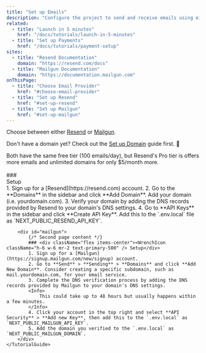 ```yaml
---
title: "Set up Emails"
description: "Configure the project to send and receive emails using either Resend or Mailgun."
related:
  - title: "Launch in 5 minutes"
    href: "/docs/tutorials/launch-in-5-minutes"
  - title: "Set up Payments"
    href: "/docs/tutorials/payment-setup"
sites:
  - title: "Resend Documentation"
    domain: "https://resend.com/docs"
  - title: "Mailgun Documentation"
    domain: "https://documentation.mailgun.com"
onThisPage:
  - title: "Choose Email Provider"
    href: "#choose-email-provider"
  - title: "Set up Resend"
    href: "#set-up-resend"
  - title: "Set up Mailgun"
    href: "#set-up-mailgun"
---
```


<Divider />

Choose between either [Resend](https://resend.com) or [Mailgun](https://www.mailgun.com).

Don't have a domain yet? Check out the [Set up Domain](/docs/tutorials/domain-setup) guide first. 🔗


<Tip>
    Both have the same free tier (100 emails/day), but Resend's Pro tier is offers more emails and unlimited domains for only $5/month more.
</Tip>

<br />
<br />

<div className="flex items-center">
    <TutorialGuide options={[
        { name: 'Resend', value: 'resend', image: '/logos/resend.png' },
        { name: 'Mailgun', value: 'mailgun', image: '/logos/mailgun.png' },
    ]}>
        <div id="resend">
            ### <div className="flex items-center"><WrenchIcon className="h-6 w-6 mr-2 text-primary-500" /> Setup</div>
            1. Sign up for a [Resend](https://resend.com) account.
            2. Go to the **Domains** in the sidebar and click **Add Domain**. Add your domain (i.e. yourdomain.com).
            3. Verify your domain by adding the DNS records provided by Resend to your domain's DNS settings.
            4. Go to **API Keys** in the sidebar and click **Create API Key**. Add this to the `.env.local` file as `NEXT_PUBLIC_RESEND_API_KEY`.
        </div>

        <div id="mailgun">
            {/* Second page content */}
            ### <div className="flex items-center"><WrenchIcon className="h-6 w-6 mr-2 text-primary-500" /> Setup</div>
            1. Sign up for a [Mailgun](https://signup.mailgun.com/new/signup) account.
            2. Go to **Send** > **Sending** > **Domains** and click **Add New Domain**. Consider creating a specific subdomain, such as mail.yourdomain.com, for your email service.
            3. Complete the DNS verification process by adding the DNS records provided by Mailgun to your domain's DNS settings.
            <Info>
                This could take up to 48 hours but usually happens within a few minutes.
            </Info>
            4. Click your account in the top right and select **API Security** > **Add new Key**, then add this to the `.env.local` as `NEXT_PUBLIC_MAILGUN_API_KEY`.
            5. Add the domain you verified to the `.env.local` as `NEXT_PUBLIC_MAILGUN_DOMAIN`.
        </div>
    </TutorialGuide>
</div>

<br />
<br />

